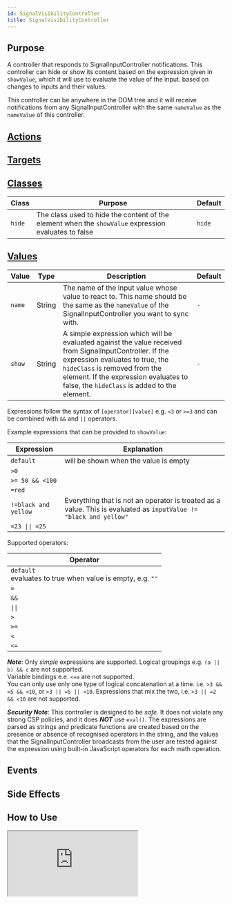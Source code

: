 ```yaml
---
id: SignalVisibilityController
title: SignalVisibilityController
---
```




## Purpose

A controller that responds to SignalInputController notifications. This controller can hide or show its content
based on the expression given in `showValue`, which it will use to evaluate the value of the input.
based on changes to inputs and their values.

This controller can be anywhere in the DOM tree and it will receive notifications from any SignalInputController with
the same `nameValue` as the `nameValue` of this controller.

## [Actions](https://stimulus.hotwire.dev/reference/actions)
<NoActions/>

## [Targets](https://stimulus.hotwire.dev/reference/targets)
<NoTargets/>

## [Classes](https://stimulus.hotwire.dev/reference/classes)
| Class | Purpose | Default |
| --- | --- | --- |
| `hide` | The class used to hide the content of the element when the `showValue` expression evaluates to false | `hide` |


## [Values](https://stimulus.hotwire.dev/reference/values)

| Value | Type | Description | Default |
| --- | --- | --- | --- |
| `name` | String | The name of the input value whose value to react to. This name should be the same as the `nameValue` of the SignalInputController you want to sync with.  | `-` |
| `show` | String | A simple expression which will be evaluated against the value received from SignalInputController. If the expression evaluates to true, the `hideClass` is removed from the element. If the expression evaluates to false, the `hideClass` is added to the element. | `-` |

Expressions follow the syntax of `[operator][value]` e.g. `<3` or `>=3` and can be combined with `&&` and `||` operators.

Example expressions that can be provided to `showValue`:

| Expression | Explanation |
| --- | --- |
|`default`| will be shown when the value is empty |
|`>0`| |
|`>= 50 && <100`| |
|`=red`| |
|`!=black and yellow`| Everything that is not an operator is treated as a value. This is evaluated as `inputValue != "black and yellow"` |
|<code>=23 &#124;&#124; =25</code>| |

Supported operators:

| Operator |
| --- |
|`default` <br/>evaluates to true when value is empty, e.g. `""` |
| `=` |
| <code>&amp;&amp;</code> |
| <code>&#124;&#124;</code> |
| <code>&gt;</code> |
| <code>&gt;=</code> |
| <code>&lt;</code> |
| <code>&lt;=</code> |

___Note___: Only _simple_ expressions are supported.
Logical groupings e.g. `(a || b) && c` are not supported. <br/>
Variable bindings e.e. `<=a` are not supported. <br/>
You can only use only one type of logical concatenation at a time. i.e. `>3 && =5 && <10`, or `>3 || =5 || <10`. Expressions that mix the two, i.e. `>3 || =2 && <10` are not supported.



___Security Note___: This controller is designed to be *safe*. It does not violate any strong CSP policies, and it does ___NOT___ use `eval()`.
The expressions are parsed as strings and predicate functions are created based on the presence or absence of recognised operators in the string, and the values that the SignalInputController broadcasts from the user are tested against the expression using
built-in JavaScript operators for each math operation.


## Events
<NoEvents/>

## Side Effects
<NoSideEffects/>

## How to Use

<iframe
  src="https://stimulus-library.netlify.app/controllers/signal_input_controller.html"
  style={{width: "100%", height: "500px", border: "0", borderRadius: "4px", overflow: "hidden"}}
  sandbox="allow-forms allow-modals allow-popups allow-presentation allow-same-origin allow-scripts"
/>


